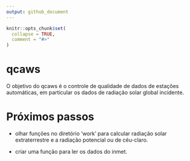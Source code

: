 ```yaml
---
output: github_document
---
```


<!-- README.md is generated from README.Rmd. Please edit that file -->

```r
knitr::opts_chunk$set(
  collapse = TRUE,
  comment = "#>"
)
```

# qcaws

<!-- badges: start -->
<!-- badges: end -->

O objetivo do qcaws é o controle de qualidade de dados de estações automáticas, em particular os dados de radiação solar global incidente.

# Próximos passos

- olhar funções no diretório 'work' para calcular radiação solar extraterrestre e a radiação potencial ou de céu-claro.

- criar uma função para ler os dados do inmet.

